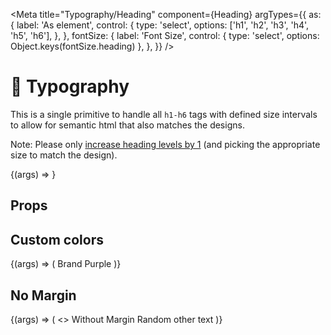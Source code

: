 
<Meta
  title="Typography/Heading"
  component={Heading}
  argTypes={{
    as: {
      label: 'As element',
      control: {
        type: 'select',
        options: ['h1', 'h2', 'h3', 'h4', 'h5', 'h6'],
      },
    },
    fontSize: {
      label: 'Font Size',
      control: { type: 'select', options: Object.keys(fontSize.heading) },
    },
  }}
/>

# 📝 Typography

<StoryStatus status="stable" />

This is a single primitive to handle all `h1-h6` tags
with defined size intervals to allow for semantic html that also
matches the designs.

Note: Please only [increase heading levels by 1](https://dequeuniversity.com/rules/axe/3.0/heading-order)
(and picking the appropriate size to match the design).

<Preview>
  <Story
    name="Heading"
    args={{ children: 'Hello World', as: 'h1', hideMargin: true }}
  >
    {(args) => <Heading {...args} />}
  </Story>
</Preview>

## Props

<Props story="Heading" />

## Custom colors

<Preview>
  <Story name="Custom Colors">
    {(args) => (
      <Heading fontSize="md" as="h3" style={{ color: brandColors.purple }}>
        Brand Purple
      </Heading>
    )}
  </Story>
</Preview>

## No Margin

<Preview>
  <Story name="No Margin">
    {(args) => (
      <>
        <Heading fontSize="md" as="h3" hideMargin>
          Without Margin
        </Heading>
        <Text>Random other text</Text>
      </>
    )}
  </Story>
</Preview>
